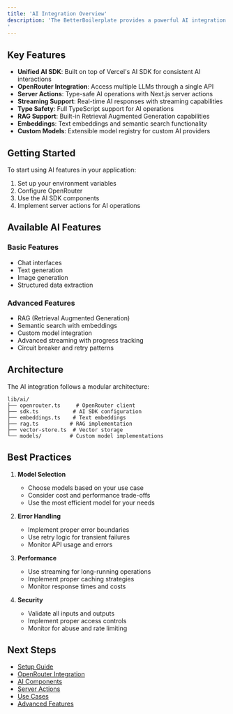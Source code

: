 ```yaml
---
title: 'AI Integration Overview'
description: 'The BetterBoilerplate provides a powerful AI integration layer that makes it easy to build AI-powered features in your SaaS application. This documentation will guide you through setting up and using AI capabilities in your application.
'
---
```



## Key Features

- **Unified AI SDK**: Built on top of Vercel's AI SDK for consistent AI interactions
- **OpenRouter Integration**: Access multiple LLMs through a single API
- **Server Actions**: Type-safe AI operations with Next.js server actions
- **Streaming Support**: Real-time AI responses with streaming capabilities
- **Type Safety**: Full TypeScript support for AI operations
- **RAG Support**: Built-in Retrieval Augmented Generation capabilities
- **Embeddings**: Text embeddings and semantic search functionality
- **Custom Models**: Extensible model registry for custom AI providers

## Getting Started

To start using AI features in your application:

1. Set up your environment variables
2. Configure OpenRouter
3. Use the AI SDK components
4. Implement server actions for AI operations

## Available AI Features

### Basic Features
- Chat interfaces
- Text generation
- Image generation
- Structured data extraction

### Advanced Features
- RAG (Retrieval Augmented Generation)
- Semantic search with embeddings
- Custom model integration
- Advanced streaming with progress tracking
- Circuit breaker and retry patterns

## Architecture

The AI integration follows a modular architecture:

```
lib/ai/
├── openrouter.ts     # OpenRouter client
├── sdk.ts           # AI SDK configuration
├── embeddings.ts    # Text embeddings
├── rag.ts          # RAG implementation
├── vector-store.ts  # Vector storage
└── models/         # Custom model implementations
```

## Best Practices

1. **Model Selection**
   - Choose models based on your use case
   - Consider cost and performance trade-offs
   - Use the most efficient model for your needs

2. **Error Handling**
   - Implement proper error boundaries
   - Use retry logic for transient failures
   - Monitor API usage and errors

3. **Performance**
   - Use streaming for long-running operations
   - Implement proper caching strategies
   - Monitor response times and costs

4. **Security**
   - Validate all inputs and outputs
   - Implement proper access controls
   - Monitor for abuse and rate limiting

## Next Steps

- [Setup Guide](/docs/ai/setup)
- [OpenRouter Integration](/docs/ai/openrouter)
- [AI Components](/docs/ai/components)
- [Server Actions](/docs/ai/server-actions)
- [Use Cases](/docs/ai/use-cases)
- [Advanced Features](/docs/ai/advanced) 
